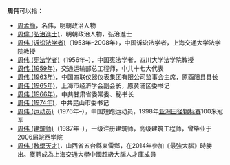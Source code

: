 '''周伟'''可以指：
* [[周孟簡|周孟簡]]，名伟，明朝政治人物
* [[周偉_(弘治進士)|周偉 (弘治進士)]]，明朝政治人物，弘治進士
* [[周伟_(诉讼法学者)|周伟 (诉讼法学者)]]（1953年–2008年），中国诉讼法学者，上海交通大学法学院教授
* [[周伟_(宪法学者)|周伟 (宪法学者)]]（1956年–），中国宪法学者，四川大学法学院教授
* [[周伟_(1959年)|周伟 (1959年)]]，交通运输部总工程师，中共十七大代表
* [[周伟_(1963年)|周伟 (1963年)]]，中国四联仪器仪表集团有限公司监事会主席，原酉阳县县长
* [[周伟_(1965年)|周伟 (1965年)]]，上海市经济学会副会长，原黄浦区委书记
* [[周伟_(1966年)|周伟 (1966年)]]，中共甘肃省委常委、秘书长
* [[周伟_(1974年)|周伟 (1974年)]]，中共昆山市委书记
* [[周伟_(运动员)|周伟 (运动员)]]（1976年–），中国短跑运动员，1998年[[亚洲田径锦标赛|亚洲田径锦标赛]]100米冠军
* [[周伟_(建筑师)|周伟 (建筑师)]]（1987年–），一级注册建筑师，高级建筑工程师，曾毕业于2006届皖西学院
* [[周伟_(數學天才)|周伟 (數學天才)]]，山西省五台縣東雷鄉，在2014年參加《最強大腦》時勝出。獲聘成為上海交通大學中國超級大腦人才庫成員
{{disambig|W伟|Cat=二字周姓人名消歧义}}